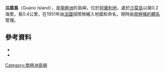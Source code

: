 '''瓜諾島'''（Guano Island），是[[南極洲|南極洲]]的島嶼，位於[[阿黛利地|阿黛利地]]，處於[[沙莫島|沙莫島]]以南0.2海里，長0.4公里，在1951年由[[法國|法國]]探險隊繪入地圖和命名，現時由[[南極條約體系|南極條約體系]]管理。

==參考資料==
*{{cite gnis | type = antarid | id = 6107| name = Guano Island | accessdate = 2012-05-10}}
*{{usgs-gazetteer|id=6107| name = Guano Island }}

{{coord|66|46|S|141|36|E|source:GNIS|display=title}}

{{DEFAULTSORT:Guano Island}}
[[Category:南極洲島嶼|Category:南極洲島嶼]]


{{AdélieLand-geo-stub}}